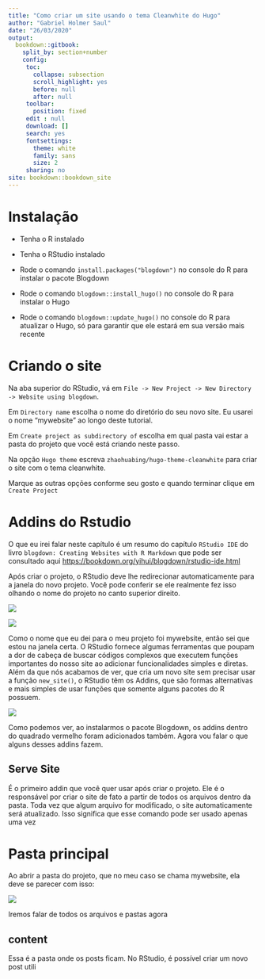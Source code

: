```yaml
---
title: "Como criar um site usando o tema Cleanwhite do Hugo"
author: "Gabriel Holmer Saul"
date: "26/03/2020"
output:
  bookdown::gitbook:
    split_by: section+number
    config:
     toc:
       collapse: subsection
       scroll_highlight: yes
       before: null
       after: null
     toolbar:
       position: fixed
     edit : null
     download: []
     search: yes
     fontsettings:
       theme: white
       family: sans
       size: 2
     sharing: no
site: bookdown::bookdown_site
---
```


# Instalação

* Tenha o R instalado

* Tenha o RStudio instalado

* Rode o comando `install.packages("blogdown")` no console do R para instalar o pacote Blogdown

* Rode o comando `blogdown::install_hugo()` no console do R para instalar o Hugo

* Rode o comando `blogdown::update_hugo()` no console do R para atualizar o Hugo, só para garantir que ele estará em sua versão mais recente

# Criando o site

Na aba superior do RStudio, vá em `File -> New Project -> New Directory -> Website using blogdown`.

Em `Directory name` escolha o nome do diretório do seu novo site. Eu usarei o nome "mywebsite" ao longo deste tutorial.

Em `Create project as subdirectory of` escolha em qual pasta vai estar a pasta do projeto que você está criando neste passo.

Na opção `Hugo theme` escreva `zhaohuabing/hugo-theme-cleanwhite` para criar o site com o tema cleanwhite.

Marque as outras opções conforme seu gosto e quando terminar clique em `Create Project`

# Addins do Rstudio

O que eu irei falar neste capítulo é um resumo do capítulo `RStudio IDE` do livro `blogdown: Creating Websites with R Markdown` que pode ser consultado aqui [https://bookdown.org/yihui/blogdown/rstudio-ide.html](https://bookdown.org/yihui/blogdown/rstudio-ide.html) 

Após criar o projeto, o RStudio deve lhe redirecionar automaticamente para a janela do novo projeto. Você pode conferir se ele realmente fez isso olhando o nome do projeto no canto superior direito.

![](F:/Gabriel/Documentos/ufrgs_estatistica/work/monitoria_gabriel_2020/mywebsite_images/projectname.png) 

![](F:/Gabriel/Documentos/ufrgs_estatistica/work/monitoria_gabriel_2020/mywebsite_images/projectname2.png) 

Como o nome que eu dei para o meu projeto foi mywebsite, então sei que estou na janela certa. O RStudio fornece algumas ferramentas que poupam a dor de cabeça de buscar códigos complexos que executem funções importantes do nosso site ao adicionar funcionalidades simples e diretas. Além da que nós acabamos de ver, que cria um novo site sem precisar usar a função `new_site()`, o RStudio têm os Addins, que são formas alternativas e mais simples de usar funções que somente alguns pacotes do R possuem.

![](F:/Gabriel/Documentos/ufrgs_estatistica/work/monitoria_gabriel_2020/mywebsite_images/addins.png) 

Como podemos ver, ao instalarmos o pacote Blogdown, os addins dentro do quadrado vermelho foram adicionados também. Agora vou falar o que alguns desses addins fazem.

## Serve Site

É o primeiro addin que você quer usar após criar o projeto. Ele é o responsável por criar o site de fato a partir de todos os arquivos dentro da pasta. Toda vez que algum arquivo for modificado, o site automaticamente será atualizado. Isso significa que esse comando pode ser usado apenas uma vez

# Pasta principal

Ao abrir a pasta do projeto, que no meu caso se chama mywebsite, ela deve se parecer com isso:

![](F:/Gabriel/Documentos/ufrgs_estatistica/work/monitoria_gabriel_2020/mywebsite_images/mywebsite.png) 

Iremos falar de todos os arquivos e pastas agora

## content

Essa é a pasta onde os posts ficam. No RStudio, é possível criar um novo post utili























